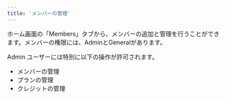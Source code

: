 ```yaml
---
title: 'メンバーの管理'
---
```


ホーム画面の「Members」タブから、メンバーの追加と管理を行うことができます。メンバーの権限には、AdminとGeneralがあります。

Admin ユーザーには特別に以下の操作が許可されます。

- メンバーの管理
- プランの管理
- クレジットの管理